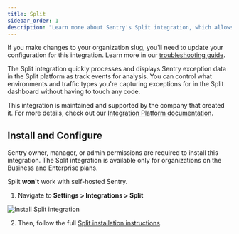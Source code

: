```yaml
---
title: Split
sidebar_order: 1
description: "Learn more about Sentry's Split integration, which allows you to use Sentry data in your Split analyses."
---
```


<Alert level="warning">

If you make changes to your organization slug, you'll need to update your configuration for this integration. Learn more in our [troubleshooting guide](/organization/integrations/troubleshooting).

</Alert>

The Split integration quickly processes and displays Sentry exception data in the Split platform as track events for analysis. You can control what environments and traffic types you're capturing exceptions for in the Split dashboard without having to touch any code.

This integration is maintained and supported by the company that created it. For more details, check out our [Integration Platform documentation](/organization/integrations/integration-platform/).

## Install and Configure

<Note>

Sentry owner, manager, or admin permissions are required to install this integration. The Split integration is available only for organizations on the Business and Enterprise plans.

Split **won't** work with self-hosted Sentry.

</Note>

1. Navigate to **Settings > Integrations > Split**

![Install Split integration](./img/split.png)

2. Then, follow the full [Split installation instructions](https://help.split.io/hc/en-us/articles/360029879431).
